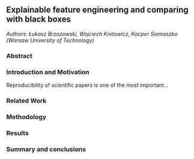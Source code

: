 ## Explainable feature engineering and comparing with black boxes

*Authors: Łukasz Brzozowski, Wojciech Kretowicz, Kacper Siemaszko (Warsaw University of Technology)*

### Abstract


### Introduction and Motivation

Reproducibility of scientific papers is one of the most important...

### Related Work


### Methodology


### Results


### Summary and conclusions 

